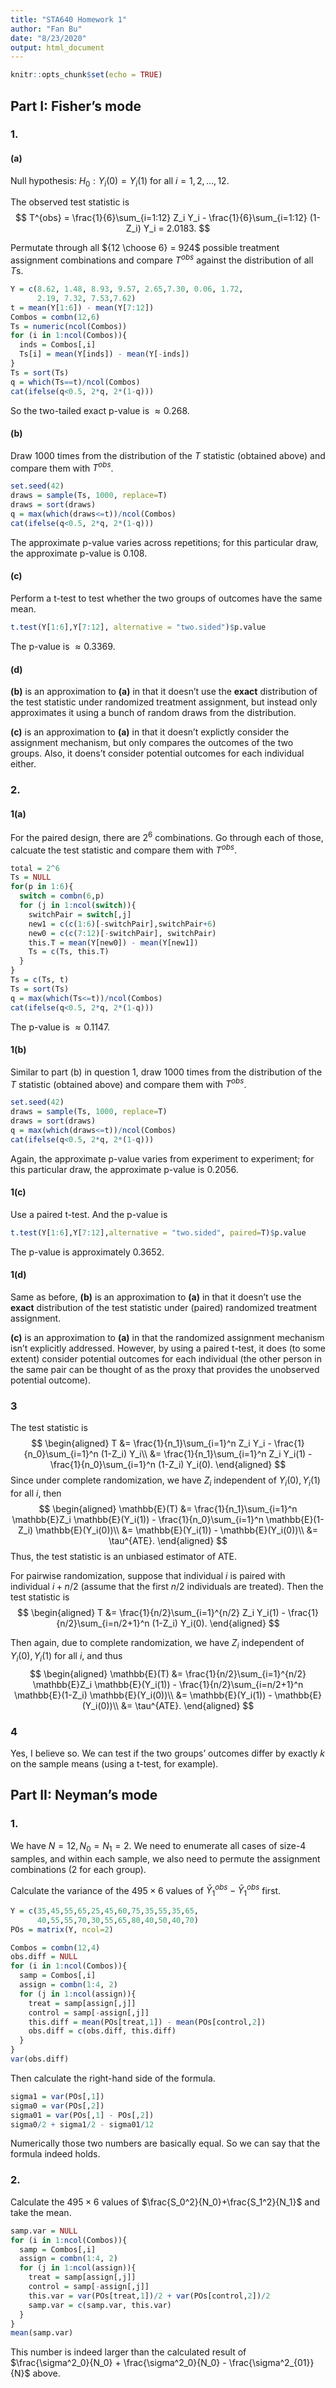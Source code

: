 ```yaml
---
title: "STA640 Homework 1"
author: "Fan Bu"
date: "8/23/2020"
output: html_document
---
```


```r
knitr::opts_chunk$set(echo = TRUE)
```

## Part I: Fisher's mode
### 1. 
#### (a)
Null hypothesis: $H_0: Y_i(0) = Y_i(1)$ for all $i=1,2,\ldots,12$.

The observed test statistic is 
$$
T^{obs} = \frac{1}{6}\sum_{i=1:12} Z_i Y_i -  \frac{1}{6}\sum_{i=1:12} (1-Z_i) Y_i
= 2.0183.
$$

Permutate through all ${12 \choose 6} = 924$ possible treatment assignment combinations and compare $T^{obs}$ against the distribution of all $T$s.

```r
Y = c(8.62, 1.48, 8.93, 9.57, 2.65,7.30, 0.06, 1.72,
      2.19, 7.32, 7.53,7.62)
t = mean(Y[1:6]) - mean(Y[7:12])
Combos = combn(12,6)
Ts = numeric(ncol(Combos))
for (i in 1:ncol(Combos)){
  inds = Combos[,i]
  Ts[i] = mean(Y[inds]) - mean(Y[-inds])
}
Ts = sort(Ts)
q = which(Ts==t)/ncol(Combos)
cat(ifelse(q<0.5, 2*q, 2*(1-q)))
```

So the two-tailed exact p-value is $\approx 0.268$. 

#### (b)
Draw 1000 times from the distribution of the $T$ statistic (obtained above) and compare them with $T^{obs}$.

```r
set.seed(42)
draws = sample(Ts, 1000, replace=T)
draws = sort(draws)
q = max(which(draws<=t))/ncol(Combos)
cat(ifelse(q<0.5, 2*q, 2*(1-q)))
```
The approximate p-value varies across repetitions; for this particular draw, the approximate p-value is $0.108$. 

#### (c)
Perform a t-test to test whether the two groups of outcomes have the same mean.
```r
t.test(Y[1:6],Y[7:12], alternative = "two.sided")$p.value
```
The p-value is $\approx 0.3369$.

#### (d)
**(b)** is an approximation to **(a)** in that it doesn't use the **exact** distribution of the test statistic under randomized treatment assignment, but instead only approximates it using a bunch of random draws from the distribution. 

**(c)** is an approximation to **(a)** in that it doesn't explictly consider the assignment mechanism, but only compares the outcomes of the two groups. Also, it doens't consider potential outcomes for each individual either. 

### 2.
#### 1(a)
For the paired design, there are $2^6$ combinations. Go through each of those, calcuate the test statistic and compare them with $T^{obs}$.
```r
total = 2^6
Ts = NULL
for(p in 1:6){
  switch = combn(6,p)
  for (j in 1:ncol(switch)){
    switchPair = switch[,j]
    new1 = c(c(1:6)[-switchPair],switchPair+6)
    new0 = c(c(7:12)[-switchPair], switchPair)
    this.T = mean(Y[new0]) - mean(Y[new1])
    Ts = c(Ts, this.T)
  }
}
Ts = c(Ts, t)
Ts = sort(Ts)
q = max(which(Ts<=t))/ncol(Combos)
cat(ifelse(q<0.5, 2*q, 2*(1-q)))
```
The p-value is $\approx 0.1147$.

#### 1(b)
Similar to part (b) in question 1,
draw 1000 times from the distribution of the $T$ statistic (obtained above) and compare them with $T^{obs}$.

```r
set.seed(42)
draws = sample(Ts, 1000, replace=T)
draws = sort(draws)
q = max(which(draws<=t))/ncol(Combos)
cat(ifelse(q<0.5, 2*q, 2*(1-q)))
```
Again, the approximate p-value varies from experiment to experiment; for this particular draw, the approximate p-value is $0.2056$. 

#### 1(c)
Use a paired t-test. And the p-value is 
```r
t.test(Y[1:6],Y[7:12],alternative = "two.sided", paired=T)$p.value
```
The p-value is approximately $0.3652$.

#### 1(d)
Same as before, **(b)** is an approximation to **(a)** in that it doesn't use the **exact** distribution of the test statistic under (paired) randomized treatment assignment.

**(c)** is an approximation to **(a)** in that the randomized assignment mechanism isn't explicitly addressed. However, by using a paired t-test, it does (to some extent) consider potential outcomes for each individual (the other person in the same pair can be thought of as the proxy that provides the unobserved potential outcome).


### 3
The test statistic is
$$
\begin{aligned}
T &= \frac{1}{n_1}\sum_{i=1}^n Z_i Y_i - \frac{1}{n_0}\sum_{i=1}^n (1-Z_i) Y_i\\
  &= \frac{1}{n_1}\sum_{i=1}^n Z_i Y_i(1) - \frac{1}{n_0}\sum_{i=1}^n (1-Z_i) Y_i(0).
\end{aligned}
$$
Since under complete randomization, we have $Z_i$ independent of $Y_i(0), Y_i(1)$ for all $i$, then
$$
\begin{aligned}
\mathbb{E}(T) &= \frac{1}{n_1}\sum_{i=1}^n \mathbb{E}Z_i \mathbb{E}(Y_i(1)) - \frac{1}{n_0}\sum_{i=1}^n \mathbb{E}(1-Z_i) \mathbb{E}(Y_i(0))\\
&= \mathbb{E}(Y_i(1)) - \mathbb{E}(Y_i(0))\\
&= \tau^{ATE}.
\end{aligned}
$$
Thus, the test statistic is an unbiased estimator of ATE.

For pairwise randomization, suppose that individual $i$ is paired with individual $i+n/2$ (assume that the first $n/2$ individuals are treated).
Then the test statistic is
$$
\begin{aligned}
T &= \frac{1}{n/2}\sum_{i=1}^{n/2} Z_i Y_i(1) - \frac{1}{n/2}\sum_{i=n/2+1}^n (1-Z_i) Y_i(0).
\end{aligned}
$$

Then again, due to complete randomization, we have $Z_i$ independent of $Y_i(0), Y_i(1)$ for all $i$, and thus
$$
\begin{aligned}
\mathbb{E}(T) &= \frac{1}{n/2}\sum_{i=1}^{n/2} \mathbb{E}Z_i \mathbb{E}(Y_i(1)) - \frac{1}{n/2}\sum_{i=n/2+1}^n \mathbb{E}(1-Z_i) \mathbb{E}(Y_i(0))\\
&= \mathbb{E}(Y_i(1)) - \mathbb{E}(Y_i(0))\\
&= \tau^{ATE}.
\end{aligned}
$$


### 4
Yes, I believe so. We can test if the two groups' outcomes differ by exactly $k$ on the sample means (using a t-test, for example).

## Part II: Neyman's mode
### 1.

We have $N=12,N_0=N_1=2$. We need to enumerate all cases of size-$4$ samples, and within each sample, we also need to permute the assignment combinations (2 for each group). 

Calculate the variance of the $495 \times 6$ values of $\bar{Y}_1^{obs} -\bar{Y}_1^{obs}$ first. 

```r
Y = c(35,45,55,65,25,45,60,75,35,55,35,65,
      40,55,55,70,30,55,65,80,40,50,40,70)
POs = matrix(Y, ncol=2)

Combos = combn(12,4)
obs.diff = NULL
for (i in 1:ncol(Combos)){
  samp = Combos[,i]
  assign = combn(1:4, 2)
  for (j in 1:ncol(assign)){
    treat = samp[assign[,j]]
    control = samp[-assign[,j]]
    this.diff = mean(POs[treat,1]) - mean(POs[control,2])
    obs.diff = c(obs.diff, this.diff)
  }
}
var(obs.diff)
```

Then calculate the right-hand side of the formula.
```r
sigma1 = var(POs[,1])
sigma0 = var(POs[,2])
sigma01 = var(POs[,1] - POs[,2])
sigma0/2 + sigma1/2 - sigma01/12
```

Numerically those two numbers are basically equal. So we can say that the formula indeed holds. 


### 2.
Calculate the $495 \times 6$ values of $\frac{S_0^2}{N_0}+\frac{S_1^2}{N_1}$ and take the mean.
```r
samp.var = NULL
for (i in 1:ncol(Combos)){
  samp = Combos[,i]
  assign = combn(1:4, 2)
  for (j in 1:ncol(assign)){
    treat = samp[assign[,j]]
    control = samp[-assign[,j]]
    this.var = var(POs[treat,1])/2 + var(POs[control,2])/2
    samp.var = c(samp.var, this.var)
  }
}
mean(samp.var)
```

This number is indeed larger than the calculated result of $\frac{\sigma^2_0}{N_0} + \frac{\sigma^2_0}{N_0} - \frac{\sigma^2_{01}}{N}$ above. 
